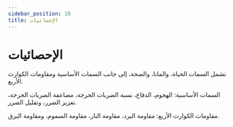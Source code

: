 ```yaml
---
sidebar_position: 10
title: الإحصائيات
---
```


# الإحصائيات

تشمل السمات الحياة، والمانا، والصحة، إلى جانب السمات الأساسية ومقاومات الكوارث الأربع.

السمات الأساسية: الهجوم، الدفاع، نسبة الضربات الحرجة، مضاعفة الضربات الحرجة، تعزيز الضرر، وتقليل الضرر.

مقاومات الكوارث الأربع: مقاومة البرد، مقاومة النار، مقاومة السموم، ومقاومة البرق.